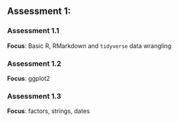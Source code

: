 
## Assessment 1:

### Assessment 1.1

**Focus**: Basic R, RMarkdown and `tidyverse` data wrangling



### Assessment 1.2

**Focus**: ggplot2


### Assessment 1.3

**Focus**: factors, strings, dates  

